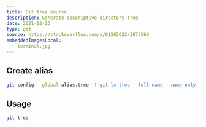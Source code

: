 ```yaml
---
title: Git tree source
description: Generate descriptive directory tree
date: 2021-12-13
type: git
source: https://stackoverflow.com/a/61565622/3075569
embeddedImagesLocal:
  - terminal.jpg
---
```



## Create alias

```bash
git config --global alias.tree '! git ls-tree --full-name --name-only -t -r HEAD | sed -e "s/[^-][^\/]*\//   |/g" -e "s/|\([^ ]\)/|-- \1/"'
```

## Usage

```bash
git tree
```

<GatsbyImage
  objectFit="contain"
  alt="Terminal with output example"
  image={getImage(props.localImages[0])}
/>
